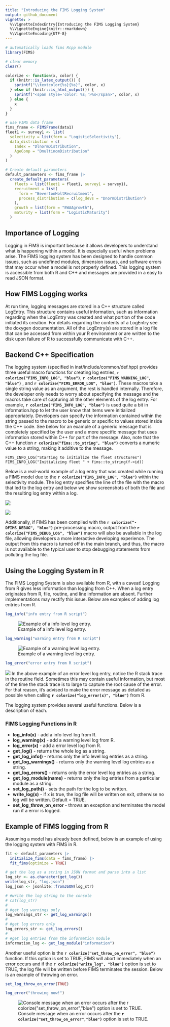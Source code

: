 ```yaml
---
title: "Introducing the FIMS Logging System"
output: github_document
vignette: >
  %\VignetteIndexEntry{Introducing the FIMS Logging System}
  %\VignetteEngine{knitr::rmarkdown}
  %\VignetteEncoding{UTF-8}
---
```


```r
# automatically loads fims Rcpp module
library(FIMS)

# clear memory
clear()
```

```r
colorize <- function(x, color) {
  if (knitr::is_latex_output()) {
    sprintf("\\textcolor{%s}{%s}", color, x)
  } else if (knitr::is_html_output()) {
    sprintf("<span style='color: %s;'>%s</span>", color, x)
  } else {
    x
  }
}

# use FIMS data frame
fims_frame <- FIMSFrame(data1)
fleet1 <- survey1 <- list(
  selectivity = list(form = "LogisticSelectivity"),
  data_distribution = c(
    Index = "DlnormDistribution",
    AgeComp = "DmultinomDistribution"
  )
)

# Create default parameters
default_parameters <- fims_frame |>
  create_default_parameters(
    fleets = list(fleet1 = fleet1, survey1 = survey1),
    recruitment = list(
      form = "BevertonHoltRecruitment",
      process_distribution = c(log_devs = "DnormDistribution")
    ),
    growth = list(form = "EWAAgrowth"),
    maturity = list(form = "LogisticMaturity")
  )
```

## Importance of Logging 

Logging in FIMS is important because it allows developers to understand what is happening within a model. It is especially useful when problems arise. The FIMS logging system has been designed to handle common issues, such as undefined modules, dimension issues, and software errors that may occur when a model is not properly defined. This logging system is accessible from both R and C++ and messages are provided in a easy to read JSON format.

## How FIMS Logging works

At run time, logging messages are stored in a C++ structure called LogEntry. This structure contains useful information, such as information regarding when the LogEntry was created and what portion of the code initiated its creation. For details regarding the contents of a LogEntry see the doxygen documentation. All of the LogEntry(s) are stored in a log file that can be accessed from within your R environment or are written to the disk upon failure of R to successfully communicate with C++.

## Backend C++ Specification

The logging system (specified in inst/include/common/def.hpp) provides three useful macro functions for creating log entries, **`r colorize("FIMS_INFO_LOG", "blue")`**, **`r colorize("FIMS_WARNING_LOG", "blue")`** , and **`r colorize("FIMS_ERROR_LOG", "blue")`**. These macros take a single string value as an argument, the rest is handled internally. Therefore, the developer only needs to worry about specifying the message and the macros take care of capturing all the other elements of the log entry. For example, **`r colorize("FIMS_INFO_LOG", "blue")`** is used quite a bit in information.hpp to let the user know that items were initialized appropriately. Developers can specify the information contained within the string passed to the macro to be generic or specific to values stored inside the C++ code. See below for an example of a generic message that is completely specified by the user and a more specific message that uses information stored within C++ for part of the message. Also, note that the C++ function **`r colorize("fims::to_string", "blue") `** converts a numeric value to a string, making it additive to the message.

```Rcpp
FIMS_INFO_LOG("Starting to initialize the fleet structures")
FIMS_INFO_LOG("Initializing fleet " + fims::to_string(f->id))
```

Below is a real-world example of a log entry that was created while running a FIMS model due to the **`r colorize("FIMS_INFO_LOG", "blue")`** within the selectivity module. The log entry specifies the line of the file with the macro that led to the log entry and below we show screenshots of both the file and the resulting log entry within a log.

![](figures/selectivity_logging.png)

![](figures/selectivity_logging_entry.png)


Additionally, if FIMS has been compiled with the **`r colorize("-DFIMS_DEBUG", "blue")`** pre-processing macro, output from the **`r colorize("FIMS_DEBUG_LOG", "blue")`** macro will also be available in the log file, allowing developers a more interactive developing experience. The output from this macro is turned off in the main branch, and thus, the macro is not available to the typical user to stop debugging statements from polluting the log file.

## Using the Logging System in R

The FIMS Logging System is also available from R, with a caveat! Logging from R gives less information than logging from C++. When a log entry originates from R, file, routine, and line information are absent. Further implementations may rectify this issue. Below are examples of adding log entries from R.


```r
log_info("info entry from R script")
```
![Example of a info level log entry. ](figures/r_info_log.png)
```r
log_warning("warning entry from R script")
```
![Example of a warning level log entry. ](figures/r_warning_log.png)
```r
log_error("error entry from R script")
```

![](figures/r_error_log.png)
In the above example of an error level log entry, notice the R stack trace in the 
routine field. Sometimes this may contain useful information, but most of the time the stack 
trace is to large to capture the root cause of the error. For that reason, it's advised 
to make the error message as detailed as possible when calling **`r colorize("log_error(x)", "blue") `** 
from R. 

The logging system provides several useful functions. Below is a description of each.

### **FIMS Logging Functions in R**

* **log_info(x)** - add a info level log from R.
* **log_warning(x)** - add a warning level log from R.
* **log_error(x)** - add a error level log from R.
* **get_log()** - returns the whole log as a string.
* **get_log_info()** - returns only the info level log entries as a string.
* **get_log_warnings()** -  returns only the warning level log entries as a string.
* **get_log_errors()** -  returns only the error level log entries as a string.
* **get_log_module(name)** -  returns only the log entries from a particular module as a string.
* **set_log_path()** -  sets the path for the log to be written.
* **write_log(x)** -  if x is true, the log file will be written on exit, otherwise no log will be written. Default = TRUE.
* **set_log_throw_on_error** - throws an exception and terminates the model run if a error is logged.


## Example of FIMS logging from R

Assuming a model has already been defined, below is an example of using the logging system with FIMS in R.

```r
fit <- default_parameters |>
  initialize_fims(data = fims_frame) |>
  fit_fims(optimize = TRUE)

# get the log as a string in JSON format and parse into a list
log_str <- as.character(get_log())
write(log_str, "log.json")
log_json <- jsonlite::fromJSON(log_str)

# #write the log string to the console
# cat(log_str)
# 
# #get log warnings only
log_warnings_str <- get_log_warnings()
# 
# #get log errors only
log_errors_str <- get_log_errors()
# 
# #get log entries from the information module
information_log <- get_log_module("information")
```

Another useful option is the  **`r colorize("set_throw_on_error", "blue")`** function.
If this option is set to TRUE, FIMS will abort immediately when an error occurs and
if the  **`r colorize("write_log", "blue")`** option is set to TRUE, the log file
will be written before FIMS terminates the session. Below is an example of throwing
on error.

```r
set_log_throw_on_error(TRUE)

log_error("throwing now!")

```
![Console message when an error occurs after the **`r colorize("set_throw_on_error","blue")`** option is set to TRUE.](figures/throw_error.png)
